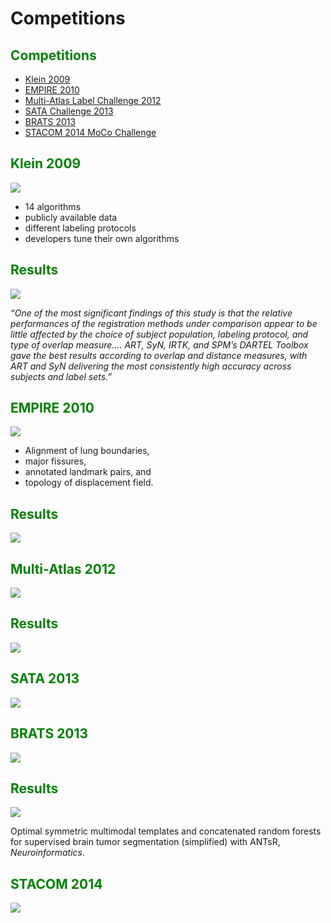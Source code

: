 
# Competitions

## <span style="color:green;">Competitions</span>

* [Klein 2009](http://www.ncbi.nlm.nih.gov/pubmed/19195496)
* [EMPIRE 2010](http://empire10.isi.uu.nl)
* [Multi-Atlas Label Challenge 2012](https://masi.vuse.vanderbilt.edu/workshop2012/index.php/Main_Page)
* [SATA Challenge 2013](https://masi.vuse.vanderbilt.edu/workshop2013/index.php/MICCAI_2013_SATA_Challenge_and_Workshop:Current_events)
* [BRATS 2013](http://martinos.org/qtim/miccai2013/)
* [STACOM 2014 MoCo Challenge](http://www.cardiacatlas.org/web/stacom2014/moco-introduction)

<!--- ![](./evaluation/figures/evalhistory.png) -->

## <span style="color:green;">Klein 2009</span>

![](./competitions/figures/nihms-130679-f0001.jpg)

* 14 algorithms
* publicly available data
* different labeling protocols
* developers tune their own algorithms

## <span style="color:green;">Results</span>

![](./competitions/figures/KleinResults2009.png)

_"One of the most significant findings of this study is that the relative performances of
the registration methods under comparison appear to be little affected by the choice of
subject population, labeling protocol, and type of overlap measure....  ART, SyN, IRTK, and
SPM's DARTEL Toolbox gave the best results according to overlap and distance measures,
with ART and SyN delivering the most consistently high accuracy across subjects and label sets."_

## <span style="color:green;">EMPIRE 2010</span>

![](./competitions/figures/EMPIRE10criteria.png)

* Alignment of lung boundaries,
* major fissures,
* annotated landmark pairs, and
* topology of displacement field.


## <span style="color:green;"> Results</span>

![](./competitions/figures/EMPIRE10Results.png)

## <span style="color:green;">Multi-Atlas 2012</span>

![](./competitions/figures/NKI30_MALF.png)

## <span style="color:green;">Results</span>

![](./competitions/figures/MALF2012.png)


## <span style="color:green;">SATA 2013</span>

![](./competitions/figures/SATA_data.png)

## <span style="color:green;">BRATS 2013</span>

![](./competitions/figures/brats2013results1.png)

## <span style="color:green;">Results</span>

![](./competitions/figures/brats2013results2.png)

Optimal symmetric multimodal templates and concatenated random forests for
supervised brain tumor segmentation (simplified) with ANTsR, _Neuroinformatics_.

## <span style="color:green;">STACOM 2014</span>

![](./competitions/figures/image_gallery.gif)

<!--- A great opportunity to showcase a [new SyN variant](http://www.ncbi.nlm.nih.gov/pubmed/24409140) -->
